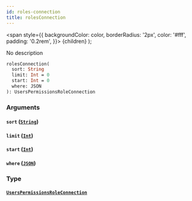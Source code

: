 ```yaml
---
id: roles-connection
title: rolesConnection
---
```


<span
style={{
      backgroundColor: color,
      borderRadius: '2px',
      color: '#fff',
      padding: '0.2rem',
    }}>
{children}
</span>
);

No description

```graphql
rolesConnection(
  sort: String
  limit: Int = 0
  start: Int = 0
  where: JSON
): UsersPermissionsRoleConnection

```

### Arguments

#### `sort` ([`String`](/v1/scalars/string))

#### `limit` ([`Int`](/v1/scalars/int))

#### `start` ([`Int`](/v1/scalars/int))

#### `where` ([`JSON`](/v1/scalars/json))

### Type

#### [`UsersPermissionsRoleConnection`](/v1/objects/users-permissions-role-connection)
